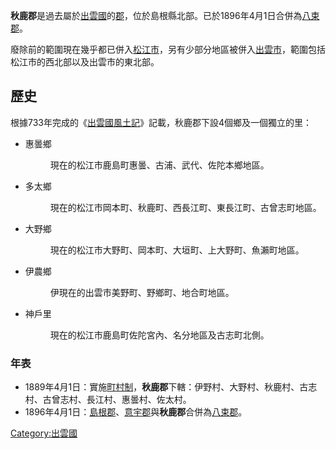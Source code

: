 {{日本郡 (廢除)
| 郡 = 秋鹿郡
| 日文原名 = 秋鹿郡
| 平假名 = あいかぐん
| 羅馬字拼音 = Aika-gun
| 地圖 = 
| 廢除時間 = 1896年4月1日
| 廢除理由 = 合併
| 廢除時處置 = [[島根郡|島根郡]]、[[意宇郡|意宇郡]]、'''秋鹿郡''' → [[八束郡|八束郡]]
| 現在郡 = 松江市
| 都道府縣 = 島根縣
| 編號 = 
| 町 = 
| 村 = 8
| 經度 = 
| 緯度 = 
| 註記 = 
|}}
'''秋鹿郡'''是過去屬於[[出雲國|出雲國]]的[[郡|郡]]，位於島根縣北部。已於1896年4月1日合併為[[八束郡|八束郡]]。

廢除前的範圍現在幾乎都已併入[[松江市|松江市]]，另有少部分地區被併入[[出雲市|出雲市]]，範圍包括松江市的西北部以及出雲市的東北部。

==歷史==
根據733年完成的《[[出雲國風土記|出雲國風土記]]》記載，秋鹿郡下設4個鄉及一個獨立的里：
* 惠曇鄉
*: 現在的松江市鹿島町惠曇、古浦、武代、佐陀本鄉地區。
* 多太鄉
*: 現在的松江市岡本町、秋鹿町、西長江町、東長江町、古曾志町地區。
* 大野鄉
*: 現在的松江市大野町、岡本町、大垣町、上大野町、魚瀨町地區。
* 伊農鄉
*: 伊現在的出雲市美野町、野鄉町、地合町地區。
* 神戶里
*: 現在的松江市鹿島町佐陀宮內、名分地區及古志町北側。

===年表===
* 1889年4月1日：實施[[町村制|町村制]]，'''秋鹿郡'''下轄：伊野村、大野村、秋鹿村、古志村、古曾志村、長江村、惠曇村、佐太村。
* 1896年4月1日：[[島根郡|島根郡]]、[[意宇郡|意宇郡]]與'''秋鹿郡'''合併為[[八束郡|八束郡]]。

{{出雲國的郡}}


[[Category:出雲國|Category:出雲國]]